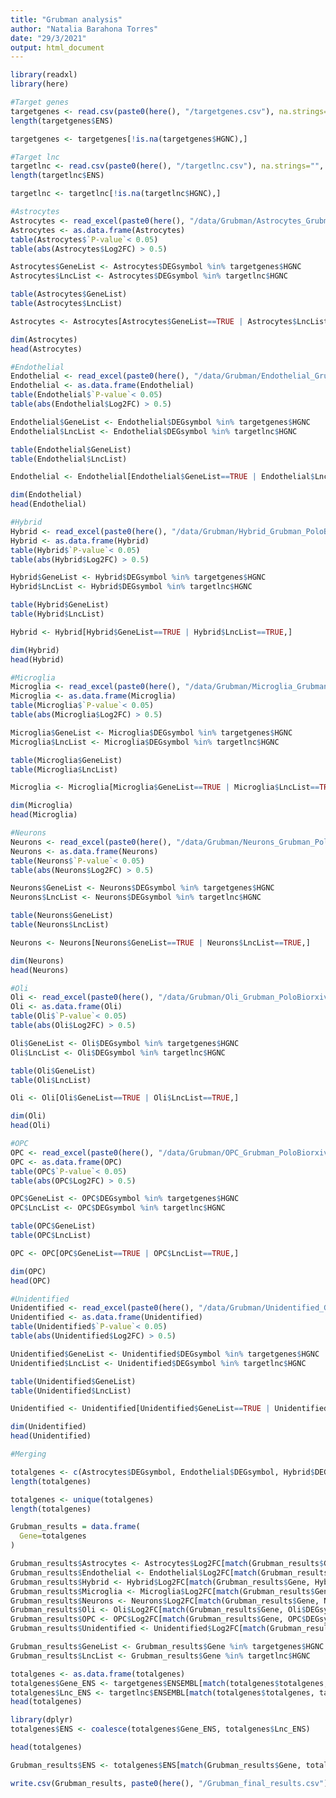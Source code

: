 ---
title: "Grubman analysis"
author: "Natalia Barahona Torres"
date: "29/3/2021"
output: html_document
---

```{r}
library(readxl)
library(here)

#Target genes
targetgenes <- read.csv(paste0(here(), "/targetgenes.csv"), na.strings="", stringsAsFactors=FALSE)
length(targetgenes$ENS)

targetgenes <- targetgenes[!is.na(targetgenes$HGNC),]

#Target lnc
targetlnc <- read.csv(paste0(here(), "/targetlnc.csv"), na.strings="", stringsAsFactors=FALSE)
length(targetlnc$ENS)

targetlnc <- targetlnc[!is.na(targetlnc$HGNC),]

#Astrocytes
Astrocytes <- read_excel(paste0(here(), "/data/Grubman/Astrocytes_Grubman_PoloBiorxiv_ADvsCON_based on SamplesLFC0.5FDR0.05.xlsx"))
Astrocytes <- as.data.frame(Astrocytes)
table(Astrocytes$`P-value`< 0.05)
table(abs(Astrocytes$Log2FC) > 0.5)

Astrocytes$GeneList <- Astrocytes$DEGsymbol %in% targetgenes$HGNC
Astrocytes$LncList <- Astrocytes$DEGsymbol %in% targetlnc$HGNC

table(Astrocytes$GeneList)
table(Astrocytes$LncList)

Astrocytes <- Astrocytes[Astrocytes$GeneList==TRUE | Astrocytes$LncList==TRUE,]

dim(Astrocytes)
head(Astrocytes)

#Endothelial
Endothelial <- read_excel(paste0(here(), "/data/Grubman/Endothelial_Grubman_PoloBiorxiv_ADvsCON_based on SamplesLFC0.5FDR0.05.xlsx"))
Endothelial <- as.data.frame(Endothelial)
table(Endothelial$`P-value`< 0.05)
table(abs(Endothelial$Log2FC) > 0.5)

Endothelial$GeneList <- Endothelial$DEGsymbol %in% targetgenes$HGNC
Endothelial$LncList <- Endothelial$DEGsymbol %in% targetlnc$HGNC

table(Endothelial$GeneList)
table(Endothelial$LncList)

Endothelial <- Endothelial[Endothelial$GeneList==TRUE | Endothelial$LncList==TRUE,]

dim(Endothelial)
head(Endothelial)

#Hybrid
Hybrid <- read_excel(paste0(here(), "/data/Grubman/Hybrid_Grubman_PoloBiorxiv_ADvsCON_based on SamplesLFC0.5FDR0.05.xlsx"))
Hybrid <- as.data.frame(Hybrid)
table(Hybrid$`P-value`< 0.05)
table(abs(Hybrid$Log2FC) > 0.5)

Hybrid$GeneList <- Hybrid$DEGsymbol %in% targetgenes$HGNC
Hybrid$LncList <- Hybrid$DEGsymbol %in% targetlnc$HGNC

table(Hybrid$GeneList)
table(Hybrid$LncList)

Hybrid <- Hybrid[Hybrid$GeneList==TRUE | Hybrid$LncList==TRUE,]

dim(Hybrid)
head(Hybrid)

#Microglia
Microglia <- read_excel(paste0(here(), "/data/Grubman/Microglia_Grubman_PoloBiorxiv_ADvsCON_based on SamplesLFC0.5FDR0.05.xlsx"))
Microglia <- as.data.frame(Microglia)
table(Microglia$`P-value`< 0.05)
table(abs(Microglia$Log2FC) > 0.5)

Microglia$GeneList <- Microglia$DEGsymbol %in% targetgenes$HGNC
Microglia$LncList <- Microglia$DEGsymbol %in% targetlnc$HGNC

table(Microglia$GeneList)
table(Microglia$LncList)

Microglia <- Microglia[Microglia$GeneList==TRUE | Microglia$LncList==TRUE,]

dim(Microglia)
head(Microglia)

#Neurons
Neurons <- read_excel(paste0(here(), "/data/Grubman/Neurons_Grubman_PoloBiorxiv_ADvsCON_based on SamplesLFC0.5FDR0.05.xlsx"))
Neurons <- as.data.frame(Neurons)
table(Neurons$`P-value`< 0.05)
table(abs(Neurons$Log2FC) > 0.5)

Neurons$GeneList <- Neurons$DEGsymbol %in% targetgenes$HGNC
Neurons$LncList <- Neurons$DEGsymbol %in% targetlnc$HGNC

table(Neurons$GeneList)
table(Neurons$LncList)

Neurons <- Neurons[Neurons$GeneList==TRUE | Neurons$LncList==TRUE,]

dim(Neurons)
head(Neurons)

#Oli
Oli <- read_excel(paste0(here(), "/data/Grubman/Oli_Grubman_PoloBiorxiv_ADvsCON_based on SamplesLFC0.5FDR0.05.xlsx"))
Oli <- as.data.frame(Oli)
table(Oli$`P-value`< 0.05)
table(abs(Oli$Log2FC) > 0.5)

Oli$GeneList <- Oli$DEGsymbol %in% targetgenes$HGNC
Oli$LncList <- Oli$DEGsymbol %in% targetlnc$HGNC

table(Oli$GeneList)
table(Oli$LncList)

Oli <- Oli[Oli$GeneList==TRUE | Oli$LncList==TRUE,]

dim(Oli)
head(Oli)

#OPC
OPC <- read_excel(paste0(here(), "/data/Grubman/OPC_Grubman_PoloBiorxiv_ADvsCON_based on SamplesLFC0.5FDR0.05.xlsx"))
OPC <- as.data.frame(OPC)
table(OPC$`P-value`< 0.05)
table(abs(OPC$Log2FC) > 0.5)

OPC$GeneList <- OPC$DEGsymbol %in% targetgenes$HGNC
OPC$LncList <- OPC$DEGsymbol %in% targetlnc$HGNC

table(OPC$GeneList)
table(OPC$LncList)

OPC <- OPC[OPC$GeneList==TRUE | OPC$LncList==TRUE,]

dim(OPC)
head(OPC)

#Unidentified
Unidentified <- read_excel(paste0(here(), "/data/Grubman/Unidentified_Grubman_PoloBiorxiv_ADvsCON_based on SamplesLFC0.5FDR0.05.xlsx"))
Unidentified <- as.data.frame(Unidentified)
table(Unidentified$`P-value`< 0.05)
table(abs(Unidentified$Log2FC) > 0.5)

Unidentified$GeneList <- Unidentified$DEGsymbol %in% targetgenes$HGNC
Unidentified$LncList <- Unidentified$DEGsymbol %in% targetlnc$HGNC

table(Unidentified$GeneList)
table(Unidentified$LncList)

Unidentified <- Unidentified[Unidentified$GeneList==TRUE | Unidentified$LncList==TRUE,]

dim(Unidentified)
head(Unidentified)

#Merging

totalgenes <- c(Astrocytes$DEGsymbol, Endothelial$DEGsymbol, Hybrid$DEGsymbol, Microglia$DEGsymbol, Neurons$DEGsymbol, Oli$DEGsymbol, OPC$DEGsymbol, Unidentified$DEGsymbol)
length(totalgenes)

totalgenes <- unique(totalgenes)
length(totalgenes)

Grubman_results = data.frame(
  Gene=totalgenes
)

Grubman_results$Astrocytes <- Astrocytes$Log2FC[match(Grubman_results$Gene, Astrocytes$DEGsymbol)]
Grubman_results$Endothelial <- Endothelial$Log2FC[match(Grubman_results$Gene, Endothelial$DEGsymbol)]
Grubman_results$Hybrid <- Hybrid$Log2FC[match(Grubman_results$Gene, Hybrid$DEGsymbol)]
Grubman_results$Microglia <- Microglia$Log2FC[match(Grubman_results$Gene, Microglia$DEGsymbol)]
Grubman_results$Neurons <- Neurons$Log2FC[match(Grubman_results$Gene, Neurons$DEGsymbol)]
Grubman_results$Oli <- Oli$Log2FC[match(Grubman_results$Gene, Oli$DEGsymbol)]
Grubman_results$OPC <- OPC$Log2FC[match(Grubman_results$Gene, OPC$DEGsymbol)]
Grubman_results$Unidentified <- Unidentified$Log2FC[match(Grubman_results$Gene, Unidentified$DEGsymbol)]

Grubman_results$GeneList <- Grubman_results$Gene %in% targetgenes$HGNC
Grubman_results$LncList <- Grubman_results$Gene %in% targetlnc$HGNC

totalgenes <- as.data.frame(totalgenes)
totalgenes$Gene_ENS <- targetgenes$ENSEMBL[match(totalgenes$totalgenes, targetgenes$HGNC)]
totalgenes$Lnc_ENS <- targetlnc$ENSEMBL[match(totalgenes$totalgenes, targetlnc$HGNC)]
head(totalgenes)

library(dplyr)
totalgenes$ENS <- coalesce(totalgenes$Gene_ENS, totalgenes$Lnc_ENS)

head(totalgenes)

Grubman_results$ENS <- totalgenes$ENS[match(Grubman_results$Gene, totalgenes$totalgenes)]

write.csv(Grubman_results, paste0(here(), "/Grubman_final_results.csv"), row.names = F)

```
